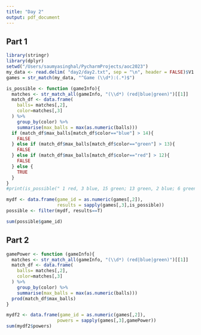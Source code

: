 ```yaml
---
title: "Day 2"
output: pdf_document
---
```

## Part 1
```r
library(stringr)
library(dplyr)
setwd("/Users/saumyasinghal/PycharmProjects/aoc2023")
my_data <- read.delim( "day2/day2.txt", sep = "\n", header = FALSE)$V1
games = str_match(my_data, "^Game (\\d*):(.*)$")
```
```r
is_possible <- function (gameInfo){
  matches <- str_match_all(gameInfo, "(\\d*) (red|blue|green)")[[1]]
  match_df <- data.frame(
    balls= matches[,2],
    color=matches[,3]
  ) %>%
    group_by(color) %>%
    summarise(max_balls = max(as.numeric(balls)))
  if (match_df$max_balls[match_df$color=="blue"] > 14){
    FALSE
  } else if (match_df$max_balls[match_df$color=="green"] > 13){
    FALSE
  } else if (match_df$max_balls[match_df$color=="red"] > 12){
    FALSE
  } else {
    TRUE
  }
}
#print(is_possible(" 1 red, 3 blue, 15 green; 13 green, 2 blue; 6 green; 6 green, 8 blue; 4 green, 9 blue, 1 red"))
```
```r
mydf <- data.frame(game_id = as.numeric(games[,2]),
                   results = sapply(games[,3],is_possible))
possible <- filter(mydf, results==T)

sum(possible$game_id)
```
## Part 2
```r
gamePower <- function (gameInfo){
  matches <- str_match_all(gameInfo, "(\\d*) (red|blue|green)")[[1]]
  match_df <- data.frame(
    balls= matches[,2],
    color=matches[,3]
  ) %>%
    group_by(color) %>%
    summarise(max_balls = max(as.numeric(balls)))
  prod(match_df$max_balls)
}
```

```r
mydf2 <- data.frame(game_id = as.numeric(games[,2]),
                   powers = sapply(games[,3],gamePower))
sum(mydf2$powers)
```
